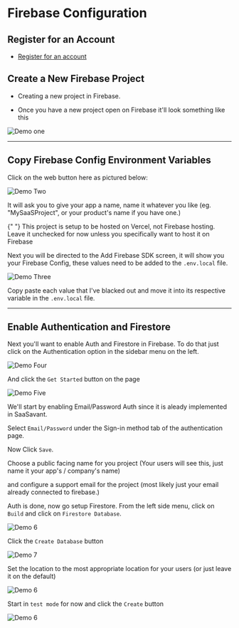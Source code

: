 
# Firebase Configuration

## **Register for an Account**

- [Register for an account](https://console.firebase.google.com/)

## **Create a New Firebase Project**

- Creating a new project in Firebase.

- Once you have a new project open on Firebase it'll look something like this

![Demo one](../public/demo-1.png)

---

## **Copy Firebase Config Environment Variables**

Click on the web button here as pictured below:

![Demo Two](../public/demo-2.png)

It will ask you to give your app a name, name it whatever you like (eg. "MySaaSProject", or your product's name if you have one.)

<Callout emoji="📣">
  {" "}
  This project is setup to be hosted on Vercel, not Firebase hosting. Leave it unchecked
  for now unless you specifically want to host it on Firebase
</Callout>

Next you will be directed to the Add Firebase SDK screen, it will show you your Firebase Config, these values need to be added to the `.env.local` file.

![Demo Three](../public/demo-3.png)

Copy paste each value that I've blacked out and move it into its respective variable in the `.env.local` file.

---

## **Enable Authentication and Firestore**

Next you'll want to enable Auth and Firestore in Firebase. To do that just click on the Authentication option in the sidebar menu on the left.

![Demo Four](../public/demo-4.png)

And click the `Get Started` button on the page

![Demo Five](../public/demo-5.png)

We'll start by enabling Email/Password Auth since it is aleady implemented in SaaSavant.

Select `Email/Password` under the Sign-in method tab of the authentication page.

Now Click `Save`.

Choose a public facing name for you project (Your users will see this, just name it your app's / company's name)

and configure a support email for the project (most likely just your email already connected to firebase.)

Auth is done, now go setup Firestore. From the left side menu, click on `Build` and click on `Firestore Database`.

![Demo 6](../public/demo-6.png)

Click the `Create Database` button

![Demo 7](../public/demo-7.png "The Create Database Button")

Set the location to the most appropriate location for your users (or just leave it on the default)

![Demo 6](../public/create-db.png)

Start in `test mode` for now and click the `Create` button

![Demo 6](../public/create-db-2.png)